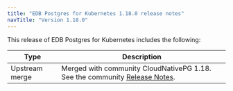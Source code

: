 ```yaml
---
title: "EDB Postgres for Kubernetes 1.18.0 release notes"
navTitle: "Version 1.18.0"
---
```


This release of EDB Postgres for Kubernetes includes the following:

|      Type      |                                                                                  Description                                                                                   |
| -------------- | ------------------------------------------------------------------------------------------------------------------------------------------------------------------------------ |
| Upstream merge | Merged with community CloudNativePG 1.18. See the community [Release Notes](https://cloudnative-pg.io/documentation/1.18/release_notes/v1.18/).                                    |

